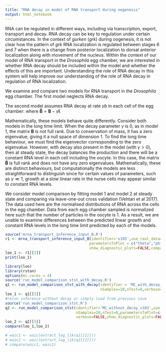 ```yaml
---
title: "RNA decay in model of RNA transport during oogenesis"
output: html_notebook
---
```



RNA can be regulated in different ways, including via transcription, export, transport and decay. RNA decay can be key to regulation under certain circumstances. In the context of *gurken* (*grk*) during oogenesis, it is not clear how the pattern of *grk* RNA localization is regulated between stages 6 and 7 when there is a change from posterior localization to dorsal anterior localization along with movement of the nucleus.
Within the context of our model of RNA transport in the *Drosophila* egg chamber, we are interested in whether RNA decay should be included within the model and whether the effects of this are important. Understanding the role of RNA decay in this system will help improve our understanding of the role of RNA decay in regulation of RNA localization.

We examine and compare two models for RNA transport in the *Drosophila* egg chamber. The first model neglects RNA decay.
\begin{equation} \label{model_1}
 \frac{\text{d} \mathbf{y}}{\text{d}t} = a \textbf{v} + b \mathbf{B} \textbf{y}, 
\end{equation}

The second model assumes RNA decay at rate $\gamma b$ in each cell of the egg chamber:
\begin{align} \label{model_2}
 \frac{\text{d} \mathbf{y}}{\text{d}t} &= a \textbf{v} + b \mathbf{B} \textbf{y} - \gamma b \textbf{y}, \\
 &= a \textbf{v} + b \mathbf{\tilde{B}} \textbf{y}, 
\end{align}
where $\mathbf{\tilde{B}} = \mathbf{B} - \gamma \mathbf{I}$.

Mathematically, these models behave quite differently. Consider both models in the long time limit. When the decay parameter $\gamma$ is 0, as in model 1, the matrix $\mathbf{B}$ is not full rank. Due to conservation of mass, it has a zero eigenvalue, giving it a null space of dimension 1. To find the long time behaviour, we must find the eigenvector corresponding to the zero eigenvalue. However, with decay also present in the model (with $\gamma > 0$), then at steady state, the decay balances the production and there will be a constant RNA level in each cell including the oocyte. In this case, the matrix $\mathbf{\tilde{B}}$ is full rank and does not have any zero eigenvalues. Mathematically, these are distinct behaviours, but computationally the models are less straightforward to distinguish since for certain values of parameters, such as $\gamma \ll 1$, growth at a slow linear rate in the nurse cells may appear similar to constant RNA levels.

We consider model comparison by fitting model 1 and model 2 at steady state and comparing via leave-one-out cross validation (Vehtari et al 2017).
The data used here are the normalised distributions of RNA across the cells in the egg chamber. Data from each egg chamber sampled is normalized here such that the number of particles in the oocyte is 1. As a result, we are unable to examine differences between the predicted linear growth and constant RNA levels in the long time limit predicted by each of the models.
```r
source('mrna_transport_inference_input_B.R')
r1 <- mrna_transport_inference_input_B(identifier='v105',use_real_data=TRUE,run_mcmc=TRUE,nSamples=15,nTest=5,
                                      parametersToPlot = c("theta","phi","sigma","gamma"),verbose=TRUE,
                                      show_diagnostic_plots=FALSE,compare_via_loo=TRUE)
loo_1 <- r1[[3]]
print(loo_1)
```



```r
library(loo)
library(rstan)
options(mc.cores = 4)
source('run_model_comparison_stst_with_decay.R')
q1 <- run_model_comparison_stst_with_decay(identifier = 'MC_with_decay_v102', run_mcmc=FALSE,use_real_data=TRUE, 
                                           nSamples=20,nTest=0,verbose=FALSE,show_diagnostic_plots=FALSE,compare_via_loo=TRUE)
loo_1 <- q1[[3]]
#rerun inference without decay or simply load from previous save
source('run_model_comparison_stst.R')
q2 <- run_model_comparison_stst(identifier='MC_without_decay_v103',use_real_data=TRUE,run_mcmc=FALSE,
                                nSamples=20,nTest=0,parametersToPlot=c('nu','xi','phi'),
                                verbose=FALSE,show_diagnostic_plots=FALSE,compare_via_loo=TRUE)
loo_2 <- q2[[3]]
compare(loo_1,loo_2)

# waic1 <- waic(extract_log_lik(q1[[2]]))
# waic2 <- waic(extract_log_lik(q2[[2]]))
# compare(waic1, waic2)
```